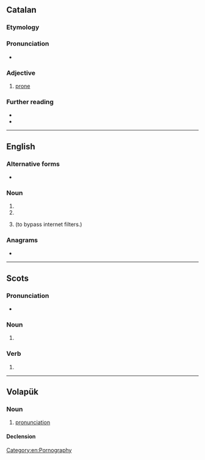 {{also|proň|pr0n|pron.}}
==Catalan==

===Etymology===
{{inh|ca|la|prōnus}}

===Pronunciation===
* {{ca-IPA|ó}}

===Adjective===
{{ca-adj}}

# [[prone]]
#: {{syn|ca|bocaterrós}}

===Further reading===
* {{R:IEC2}}
* {{R:GDLC}}

----

==English==

===Alternative forms===
* {{l|en|pr0n}} {{qualifier|misspelling of porn}}

===Noun===
{{en-noun|~}}

# {{abbreviation of|en|pronoun}}
# {{abbreviation of|en|pronunciation}}
# {{lb|en|Internet|leet}} {{deliberate misspelling of|en|porn}} (to bypass internet filters.)

===Anagrams===
* {{anagrams|en|a=nopr|porn|porn-}}

[[Category:en:Pornography]]

----

==Scots==

===Pronunciation===
* {{IPA|sco|[pron]}}

===Noun===
{{sco-noun}}

# {{alternative form of|sco|pran}}

===Verb===
{{sco-verb|prons|pronnin|pronnit|pronnit}}

# {{alternative form of|sco|pran}}

----

==Volapük==

===Noun===
{{vo-noun}}

# [[pronunciation]]

====Declension====
{{vo-decl-noun}}